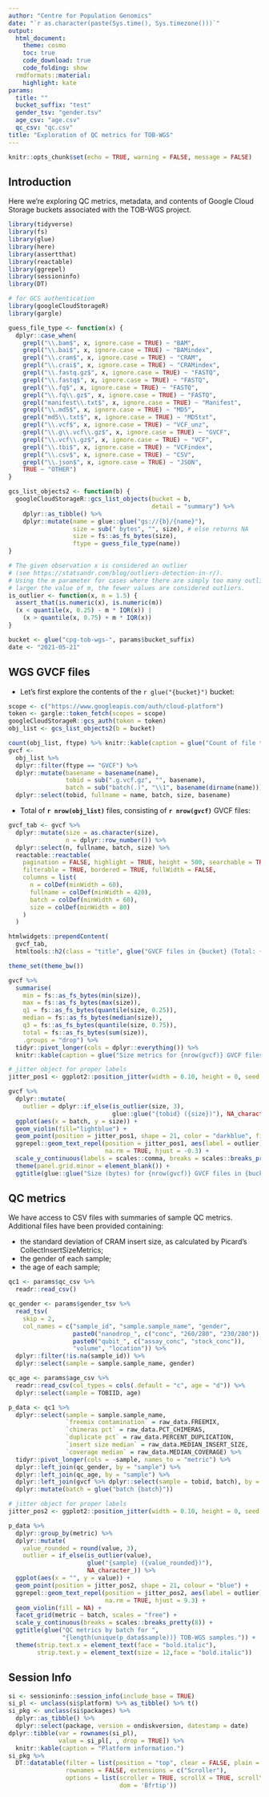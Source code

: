 ```yaml
---
author: "Centre for Population Genomics"
date: "`r as.character(paste(Sys.time(), Sys.timezone()))`"
output:
  html_document:
    theme: cosmo
    toc: true
    code_download: true
    code_folding: show
  rmdformats::material:
    highlight: kate
params:
  title: ""
  bucket_suffix: "test"
  gender_tsv: "gender.tsv"
  age_csv: "age.csv"
  qc_csv: "qc.csv"
title: "Exploration of QC metrics for TOB-WGS"
---
```


```r
knitr::opts_chunk$set(echo = TRUE, warning = FALSE, message = FALSE)
```

## Introduction

Here we're exploring QC metrics, metadata, and contents of Google Cloud Storage
buckets associated with the TOB-WGS project.

```r
library(tidyverse)
library(fs)
library(glue)
library(here)
library(assertthat)
library(reactable)
library(ggrepel)
library(sessioninfo)
library(DT)

# for GCS authentication
library(googleCloudStorageR)
library(gargle)
```

```r
guess_file_type <- function(x) {
  dplyr::case_when(
    grepl("\\.bam$", x, ignore.case = TRUE) ~ "BAM",
    grepl("\\.bai$", x, ignore.case = TRUE) ~ "BAMindex",
    grepl("\\.cram$", x, ignore.case = TRUE) ~ "CRAM",
    grepl("\\.crai$", x, ignore.case = TRUE) ~ "CRAMindex",
    grepl("\\.fastq.gz$", x, ignore.case = TRUE) ~ "FASTQ",
    grepl("\\.fastq$", x, ignore.case = TRUE) ~ "FASTQ",
    grepl("\\.fq$", x, ignore.case = TRUE) ~ "FASTQ",
    grepl("\\.fq\\.gz$", x, ignore.case = TRUE) ~ "FASTQ",
    grepl("manifest\\.txt$", x, ignore.case = TRUE) ~ "Manifest",
    grepl("\\.md5$", x, ignore.case = TRUE) ~ "MD5",
    grepl("md5\\.txt$", x, ignore.case = TRUE) ~ "MD5txt",
    grepl("\\.vcf$", x, ignore.case = TRUE) ~ "VCF_unz",
    grepl("\\.g\\.vcf\\.gz$", x, ignore.case = TRUE) ~ "GVCF",
    grepl("\\.vcf\\.gz$", x, ignore.case = TRUE) ~ "VCF",
    grepl("\\.tbi$", x, ignore.case = TRUE) ~ "VCFindex",
    grepl("\\.csv$", x, ignore.case = TRUE) ~ "CSV",
    grepl("\\.json$", x, ignore.case = TRUE) ~ "JSON",
    TRUE ~ "OTHER")
}

gcs_list_objects2 <- function(b) {
  googleCloudStorageR::gcs_list_objects(bucket = b,
                                        detail = "summary") %>%
    dplyr::as_tibble() %>%
    dplyr::mutate(name = glue::glue("gs://{b}/{name}"),
                  size = sub(" bytes", "", size), # else returns NA
                  size = fs::as_fs_bytes(size),
                  ftype = guess_file_type(name))
}

# The given observation x is considered an outlier
# (see https://statsandr.com/blog/outliers-detection-in-r/).
# Using the m parameter for cases where there are simply too many outliers; the
# larger the value of m, the fewer values are considered outliers.
is_outlier <- function(x, m = 1.5) {
  assert_that(is.numeric(x), is.numeric(m))
  (x < quantile(x, 0.25) - m * IQR(x)) |
    (x > quantile(x, 0.75) + m * IQR(x))
}
```


```r
bucket <- glue("cpg-tob-wgs-", params$bucket_suffix)
date <- "2021-05-21"
```

## WGS GVCF files

- Let's first explore the contents of the
  `r glue("{bucket}")` bucket:

```r
scope <- c("https://www.googleapis.com/auth/cloud-platform")
token <- gargle::token_fetch(scopes = scope)
googleCloudStorageR::gcs_auth(token = token)
obj_list <- gcs_list_objects2(b = bucket)

count(obj_list, ftype) %>% knitr::kable(caption = glue("Count of file types in {bucket}."))
gvcf <-
  obj_list %>%
  dplyr::filter(ftype == "GVCF") %>%
  dplyr::mutate(basename = basename(name),
                tobid = sub(".g.vcf.gz", "", basename),
                batch = sub("batch(.)", "\\1", basename(dirname(name)))) %>%
  dplyr::select(tobid, fullname = name, batch, size, basename)
```

- Total of **`r nrow(obj_list)`** files, consisting of **`r nrow(gvcf)`**
  GVCF files:

```r
gvcf_tab <- gvcf %>%
  dplyr::mutate(size = as.character(size),
                n = dplyr::row_number()) %>%
  dplyr::select(n, fullname, batch, size) %>%
  reactable::reactable(
    pagination = FALSE, highlight = TRUE, height = 500, searchable = TRUE,
    filterable = TRUE, bordered = TRUE, fullWidth = FALSE,
    columns = list(
      n = colDef(minWidth = 60),
      fullname = colDef(minWidth = 420),
      batch = colDef(minWidth = 60),
      size = colDef(minWidth = 80)
    )
  )

htmlwidgets::prependContent(
  gvcf_tab,
  htmltools::h2(class = "title", glue("GVCF files in {bucket} (Total: {nrow(gvcf)})")))
```

```r
theme_set(theme_bw())

gvcf %>%
  summarise(
    min = fs::as_fs_bytes(min(size)),
    max = fs::as_fs_bytes(max(size)),
    q1 = fs::as_fs_bytes(quantile(size, 0.25)),
    median = fs::as_fs_bytes(median(size)),
    q3 = fs::as_fs_bytes(quantile(size, 0.75)),
    total = fs::as_fs_bytes(sum(size)),
    .groups = "drop") %>%
  tidyr::pivot_longer(cols = dplyr::everything()) %>%
  knitr::kable(caption = glue("Size metrics for {nrow(gvcf)} GVCF files in {bucket}."))

# jitter object for proper labels
jitter_pos1 <- ggplot2::position_jitter(width = 0.10, height = 0, seed = 321)

gvcf %>%
  dplyr::mutate(
    outlier = dplyr::if_else(is_outlier(size, 3),
                             glue::glue("{tobid} ({size})"), NA_character_)) %>%
  ggplot(aes(x = batch, y = size)) +
  geom_violin(fill="lightblue") +
  geom_point(position = jitter_pos1, shape = 21, color = "darkblue", fill = "red") +
  ggrepel::geom_text_repel(position = jitter_pos1, aes(label = outlier),
                           na.rm = TRUE, hjust = -0.3) +
  scale_y_continuous(labels = scales::comma, breaks = scales::breaks_pretty(10)) +
  theme(panel.grid.minor = element_blank()) +
  ggtitle(glue::glue("Size (bytes) for {nrow(gvcf)} GVCF files in {bucket}."))
```

## QC metrics

We have access to CSV files with summaries of sample QC metrics. Additional
files have been provided containing:

- the standard deviation of CRAM insert size, as calculated by Picard's
  CollectInsertSizeMetrics;
- the gender of each sample;
- the age of each sample;

```r
qc1 <- params$qc_csv %>% 
  readr::read_csv()

qc_gender <- params$gender_tsv %>% 
  read_tsv(
    skip = 2,
    col_names = c("sample_id", "sample.sample_name", "gender",
                  paste0("nanodrop_", c("conc", "260/280", "230/280")),
                  paste0("qubit_", c("assay_conc", "stock_conc")),
                  "volume", "location")) %>%
  dplyr::filter(!is.na(sample_id)) %>%
  dplyr::select(sample = sample.sample_name, gender)

qc_age <- params$age_csv %>%
  readr::read_csv(col_types = cols(.default = "c", age = "d")) %>%
  dplyr::select(sample = TOBIID, age)

p_data <- qc1 %>%
  dplyr::select(sample = sample.sample_name,
                `freemix contamination` = raw_data.FREEMIX,
                `chimeras pct` = raw_data.PCT_CHIMERAS,
                `duplicate pct` = raw_data.PERCENT_DUPLICATION,
                `insert size median` = raw_data.MEDIAN_INSERT_SIZE,
                `coverage median` = raw_data.MEDIAN_COVERAGE) %>%
  tidyr::pivot_longer(cols = -sample, names_to = "metric") %>%
  dplyr::left_join(qc_gender, by = "sample") %>%
  dplyr::left_join(qc_age, by = "sample") %>%
  dplyr::left_join(gvcf %>% dplyr::select(sample = tobid, batch), by = "sample") %>%
  dplyr::mutate(batch = glue("batch {batch}"))
```

```r
# jitter object for proper labels
jitter_pos2 <- ggplot2::position_jitter(width = 0.10, height = 0, seed = 321)

p_data %>%
  dplyr::group_by(metric) %>%
  dplyr::mutate(
    value_rounded = round(value, 3),
    outlier = if_else(is_outlier(value),
                      glue("{sample} ({value_rounded})"),
                      NA_character_)) %>%
  ggplot(aes(x = "", y = value)) +
  geom_point(position = jitter_pos2, shape = 21, colour = "blue") +
  ggrepel::geom_text_repel(position = jitter_pos2, aes(label = outlier),
                           na.rm = TRUE, hjust = 9.3) +
  geom_violin(fill = NA) +
  facet_grid(metric ~ batch, scales = "free") +
  scale_y_continuous(breaks = scales::breaks_pretty(8)) +
  ggtitle(glue("QC metrics by batch for ",
               "{length(unique(p_data$sample))} TOB-WGS samples.")) +
  theme(strip.text.x = element_text(face = "bold.italic"),
        strip.text.y = element_text(size = 12,face = "bold.italic"))
```

## Session Info

```r
si <- sessioninfo::session_info(include_base = TRUE)
si_pl <- unclass(si$platform) %>% as_tibble() %>% t()
si_pkg <- unclass(si$packages) %>%
  dplyr::as_tibble() %>%
  dplyr::select(package, version = ondiskversion, datestamp = date)
dplyr::tibble(var = rownames(si_pl),
              value = si_pl[, , drop = TRUE]) %>%
  knitr::kable(caption = "Platform information.")
si_pkg %>%
  DT::datatable(filter = list(position = "top", clear = FALSE, plain = TRUE),
                rownames = FALSE, extensions = c("Scroller"),
                options = list(scroller = TRUE, scrollX = TRUE, scrollY = 200,
                               dom = 'Bfrtip'))
```
